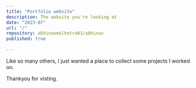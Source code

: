 ```yaml
---
title: "Portfolio website"
description: The website you're looking at
date: "2023-07"
url: "/"
repository: abhinavmalhotra01/abhinav
published: true
  
---
```



Like so many others, I just wanted a place to collect some projects I worked on. 

Thankyou for visting.